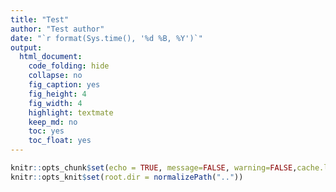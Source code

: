 ```yaml
---
title: "Test"
author: "Test author"
date: "`r format(Sys.time(), '%d %B, %Y')`"
output:
  html_document:
    code_folding: hide
    collapse: no
    fig_caption: yes
    fig_height: 4
    fig_width: 4
    highlight: textmate
    keep_md: no
    toc: yes
    toc_float: yes
---
```


```r
knitr::opts_chunk$set(echo = TRUE, message=FALSE, warning=FALSE,cache.lazy = FALSE, tidy='styler')
knitr::opts_knit$set(root.dir = normalizePath(".."))
```

